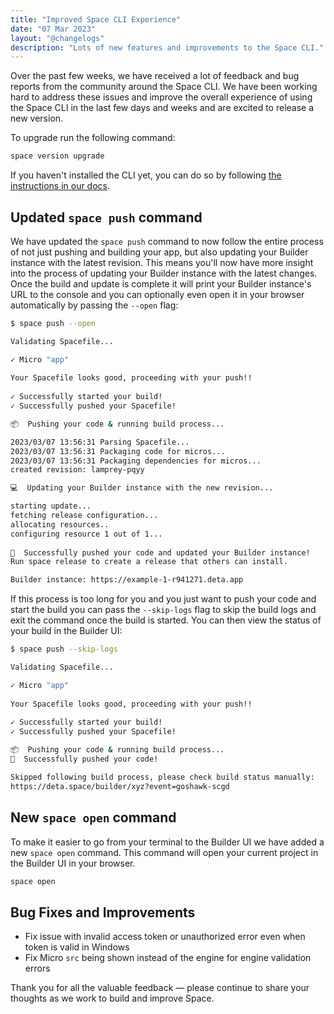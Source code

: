 ```yaml
---
title: "Improved Space CLI Experience"
date: "07 Mar 2023"
layout: "@changelogs"
description: "Lots of new features and improvements to the Space CLI."
---
```



Over the past few weeks, we have received a lot of feedback and bug reports from the community around the Space CLI. We have been working hard to address these issues and improve the overall experience of using the Space CLI in the last few days and weeks and are excited to release a new version.

To upgrade run the following command:

```bash
space version upgrade
```

If you haven't installed the CLI yet, you can do so by following [the instructions in our docs](/docs/en/build/basics/space-cli#installation).

## Updated `space push` command

We have updated the `space push` command to now follow the entire process of not just pushing and building your app, but also updating your Builder instance with the latest revision. This means you'll now have more insight into the process of updating your Builder instance with the latest changes. Once the build and update is complete it will print your Builder instance's URL to the console and you can optionally even open it in your browser automatically by passing the `--open` flag:

```bash
$ space push --open

Validating Spacefile...

✓ Micro "app"
                                                      
Your Spacefile looks good, proceeding with your push!!
                                                      
✓ Successfully started your build!
✓ Successfully pushed your Spacefile!

📦  Pushing your code & running build process...

2023/03/07 13:56:31 Parsing Spacefile...
2023/03/07 13:56:31 Packaging code for micros...
2023/03/07 13:56:31 Packaging dependencies for micros...
created revision: lamprey-pqyy

💻  Updating your Builder instance with the new revision...

starting update...
fetching release configuration...
allocating resources..
configuring resource 1 out of 1...
                                                                    
🎉  Successfully pushed your code and updated your Builder instance!
Run space release to create a release that others can install.

Builder instance: https://example-1-r941271.deta.app
```

If this process is too long for you and you just want to push your code and start the build you can pass the `--skip-logs` flag to skip the build logs and exit the command once the build is started. You can then view the status of your build in the Builder UI:

```bash
$ space push --skip-logs

Validating Spacefile...

✓ Micro "app"
                                                      
Your Spacefile looks good, proceeding with your push!!
                                                      
✓ Successfully started your build!
✓ Successfully pushed your Spacefile!

📦  Pushing your code & running build process...                              
🎉  Successfully pushed your code!

Skipped following build process, please check build status manually:
https://deta.space/builder/xyz?event=goshawk-scgd
```

## New `space open` command

To make it easier to go from your terminal to the Builder UI we have added a new `space open` command. This command will open your current project in the Builder UI in your browser.

```bash
space open
```

## Bug Fixes and Improvements

- Fix issue with invalid access token or unauthorized error even when token is valid in Windows
- Fix Micro `src` being shown instead of the engine for engine validation errors

Thank you for all the valuable feedback — please continue to share your thoughts as we work to build and improve Space. <DetaHeart/>